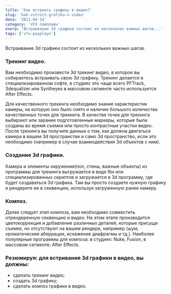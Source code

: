 ```yaml
---
title: 'Как встроить графику в видео?'
slug: 'kak-vstroit-grafiku-v-video'
date: '2021-04-14'
category: 'VFX пайплайн'
exerp: 'Встраивание 3d графики состоит из нескольких важных шагов...'
tags: ['vfx-payplayn']
---
```

Встраивание 3d графики состоит из нескольких важных шагов.

### Трекинг видео.

Вам необходимо произвести 3d трекинг видео, в которое вы собираетесь встраивать свою 3d графику. 
Трекинг делается в специализированном софте, в студиях это чаще всего PFTrack, 3dequalizer или Syntheyes в массовом сегменте часто используется After Effects. 

Для качественного трекинга необходимо знание характеристик камеры, на которую оно было снято и наличие большого количества качественных точек для трекинга. В качестве точек для трекинга выбирают или заранее подготовленные маркеры, которые были созданы во время съемки или просто контрастные участки видео. После трекинга вы получите данные о том, как должна двигаться камера в вашем 3d пространстве и само 3d пространство, если это необходимо (например в случае взаимодействия 3d объектов с ним).

### Создание 3d графики.

Камера и элементы окружения(пол, стены, важные объекты) из программы для трекинга выгружается в виде fbx или специализированных скриптов и загружается в 3d программу, где будет создаваться 3d графика. Там вы просто создаете нужную графику и рендерите ее в секвенцию, используя загруженную ранее камеру.

### Композ.

Далее следует этап композа, вам необходимо совместить отрендеренную секвенцию и видео. На этом этапе производится цветокоррекция и добавление различных деталей, которые присущи съемке, но отсутствуют на вашем рендере, например (шум, хроматические аберрации, искажение диафрагмы и тд.). Наиболее популярные программы для композа: в студиях: Nuke, Fusion, в массовом сегменте: After Effects.

### Резюмируя: для встривания 3d графики в видео, вы должны:

* сделать трекинг видео;
* создать 3d графику;
* сделать композ графики в видео.